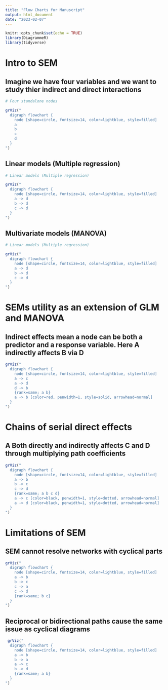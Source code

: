 ```yaml
---
title: "Flow Charts for Manuscript"
output: html_document
date: "2023-02-07"
---
```


```r
knitr::opts_chunk$set(echo = TRUE)
library(DiagrammeR)
library(tidyverse)
```

# Intro to SEM

## Imagine we have four variables and we want to study thier indirect and direct interactions

```r
# Four standalone nodes

grViz("
  digraph flowchart {
    node [shape=circle, fontsize=14, color=lightblue, style=filled]
    a
    b
    c
    d
  }
")
```

## Linear models (Multiple regression)

```r
# Linear models (Multiple regression)

grViz("
  digraph flowchart {
    node [shape=circle, fontsize=14, color=lightblue, style=filled]
    a -> d
    b -> d
    c -> d
  }
")
```

## Multivariate models (MANOVA)

```r
# Linear models (Multiple regression)

grViz("
  digraph flowchart {
    node [shape=circle, fontsize=14, color=lightblue, style=filled]
    a -> d
    b -> d
    c -> d
  }
")
```

# SEMs utility as an extension of GLM and MANOVA

## Indirect effects mean a node can be both a predictor and a response variable. Here A indirectly affects B via D


```r
grViz("
  digraph flowchart {
    node [shape=circle, fontsize=14, color=lightblue, style=filled]
    a -> c
    a -> d
    d -> b
    {rank=same; a b}
    a -> b [color=red, penwidth=1, style=solid, arrowhead=normal]
  }
")
```

# Chains of serial direct effects
## A Both directly and indirectly affects C and D through multiplying path coefficients


```r
grViz("
  digraph flowchart {
    node [shape=circle, fontsize=14, color=lightblue, style=filled]
    a -> b
    b -> c
    c -> d
    {rank=same; a b c d}
    a -> c [color=black, penwidth=1, style=dotted, arrowhead=normal]
    a -> d [color=black, penwidth=1, style=dotted, arrowhead=normal]
  }
")
```

# Limitations of SEM
## SEM cannot resolve networks with cyclical parts

```r
grViz("
  digraph flowchart {
    node [shape=circle, fontsize=14, color=lightblue, style=filled]
    a -> b
    b -> c
    c -> a 
    c -> d
    {rank=same; b c}
  }
")
```

## Reciprocal or bidirectional paths cause the same issue as cyclical diagrams

```r
 grViz("
  digraph flowchart {
    node [shape=circle, fontsize=14, color=lightblue, style=filled]
    a -> b
    b -> a
    a -> c 
    b -> d
    {rank=same; a b}
  }
") 
```